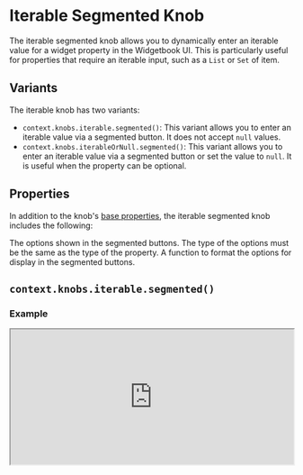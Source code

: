 # Iterable Segmented Knob

The iterable segmented knob allows you to dynamically enter an iterable value for a widget property in the Widgetbook UI.
This is particularly useful for properties that require an iterable input, such as a `List` or `Set` of item.

## Variants

The iterable knob has two variants:

- `context.knobs.iterable.segmented()`: This variant allows you to enter an iterable value via a segmented button. It does not accept `null` values.
- `context.knobs.iterableOrNull.segmented()`: This variant allows you to enter an iterable value via a segmented button or set the value to `null`. It is useful when the property can be optional.

## Properties

In addition to the knob's [base properties](/knobs/overview#properties), the iterable segmented knob includes the following:

<Accordion title="context.knobs.iterable.segmented()" defaultOpen>
  <Property name="options" type="T" required>
    The options shown in the segmented buttons. The type of the options must be the same as the type of the property.
  </Property>

  <Property name="labelBuilder" type="LabelBuilder<T>" optional>
    A function to format the options for display in the segmented buttons.
  </Property>
</Accordion>

## `context.knobs.iterable.segmented()`

### Example

<iframe
  src="https://preview.widgetbook.io/#/?path=knobpreview/iterable-segmented-knob&panels=knobs"
  width="100%"
  height="240px"
/>

### Usage

To use the iterable segmented knob, call the `context.knobs.iterable.segmented()` method.

```dart title="Example: Iterable Segmented Knob"
@UseCase(type: MyWidget, name: 'Default')
Widget buildUseCase(BuildContext context) {
  return MyWidget(
    status: context.knobs.iterable.segmented( // [!code highlight]
      label: 'status', // [!code highlight]
      labelBuilder: (value) => value!.name, // [!code highlight]
      options: [ // [!code highlight]
        OnlineStatusType.online, // [!code highlight]
        OnlineStatusType.offline, // [!code highlight]
        OnlineStatusType.busy, // [!code highlight]
      ], // [!code highlight]
    ), // [!code highlight]
  );
}

enum OnlineStatusType { online, offline, busy }
```

## `context.knobs.iterableOrNull.segmented()`

### Example

<iframe
  src="https://preview.widgetbook.io/#/?path=knobpreview/iterable-segmented-nullable-knob&panels=knobs"
  width="100%"
  height="240px"
/>

### Usage

To use the nullable iterable segmented knob, call the `context.knobs.iterableOrNull.segmented()` method.

```dart title="Example: Nullable Iterable Segmented Knob"
@UseCase(type: MyWidget, name: 'Default')
Widget buildUseCase(BuildContext context) {
  return MyWidget(
    status: context.knobs.iterableOrNull.segmented(
      label: 'status',
      labelBuilder: (value) => value!.name,
      options: [
        OnlineStatusType.online,
        OnlineStatusType.offline,
        OnlineStatusType.busy,
      ],
    ),
  );
}

enum OnlineStatusType { online, offline, busy }
```

## Multi-snapshot Support

Multi-snapshot support for Widgetbook Cloud allows you to generate multiple screenshots of a single use case with varying values using [KnobsConfigs](/cloud/snapshots/multi-snapshot#multi-snapshot-for-knobs) and [AddonsConfigs](/cloud/snapshots/multi-snapshot#multi-snapshot-for-addons).
Please refer to the [IterableKnobConfig page](/knobs/iterable/overview#multi-snapshot-support) for more information.
